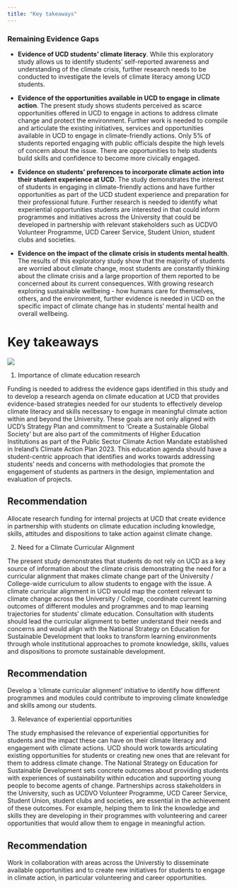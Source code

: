 ```yaml
---
title: "Key takeaways"
---
```


### Remaining Evidence Gaps 

- **Evidence of UCD students’ climate literacy**. While this exploratory study allows us to identify students’ self-reported awareness and understanding of the climate crisis, further research needs to be conducted to investigate the levels of climate literacy among UCD students.

- **Evidence of the opportunities available in UCD to engage in climate action**. The present study shows students perceived as scarce opportunities offered in UCD to engage in actions to address climate change and protect the environment. Further work is needed to compile and articulate the existing initiatives, services and opportunities available in UCD to engage in climate-friendly actions. Only 5% of students reported engaging with public officials despite the high levels of concern about the issue. There are opportunities to help students build skills and confidence to become more civically engaged.

- **Evidence on students’ preferences to incorporate climate action into their student  experience at UCD**. The study demonstrates the interest of students in engaging in climate-friendly actions and have further opportunities as part of the UCD student experience and preparation for their professional future. Further research is needed to identify what experiential opportunities students are interested in that could inform programmes and initiatives across the University that could be developed in partnership with relevant stakeholders such as UCDVO Volunteer Programme, UCD Career Service, Student Union, student clubs and societies.

- **Evidence on the impact of the climate crisis in students mental health**. The results of this exploratory study show that the majority of students are worried about climate change, most students are constantly thinking about the climate crisis and a large proportion of them reported to be concerned about its current consequences. With growing research exploring sustainable wellbeing - how humans care for themselves, others, and the environment, further evidence is needed in UCD on the specific impact of climate change has in students’ mental health and overall wellbeing. 

# Key takeaways  

:::{.column-screen}
![](./img/newman.jpg)
:::

1.	Importance of climate education research  

Funding is needed to address the evidence gaps identified in this study and to develop a research agenda on climate education at UCD that provides evidence-based strategies needed for our students to effectively develop climate literacy and skills necessary to engage in meaningful climate action within and beyond the University. These goals are not only aligned with UCD’s Strategy Plan and commitment to ‘Create a Sustainable Global Society’ but are also part of the commitments of Higher Education Institutions as part of the Public Sector Climate Action Mandate established in Ireland’s Climate Action Plan 2023. This education agenda should have a student-centric approach that identifies and works towards addressing students' needs and concerns with methodologies that promote the engagement of students as partners in the design, implementation and evaluation of projects.

::: {.callout-tip}
## Recommendation
Allocate research funding for internal projects at UCD that create evidence in partnership with students on climate education including knowledge, skills, attitudes and dispositions to take action against climate change.
:::

2.	Need for a Climate Curricular Alignment   

The present study demonstrates that students do not rely on UCD as a key source of information about the climate crisis demonstrating the need for a curricular alignment that makes climate change part of the University / College-wide curriculum to allow students to engage with the issue. A climate curricular alignment in UCD would map the content relevant to climate change across the University / College, coordinate current learning outcomes of different modules and programmes and to map learning trajectories for students' climate education. Consultation with students should lead the curricular alignment to better understand their needs and concerns and would align with the National Strategy on Education for Sustainable Development that looks to transform learning environments through whole institutional approaches to promote knowledge, skills, values and dispositions to promote sustainable development.

::: {.callout-tip}
## Recommendation
Develop a ‘climate curricular alignment’ initiative to identify how different programmes and modules could contribute to improving climate knowledge and skills among our students.
:::


3.	Relevance of experiential opportunities  

The study emphasised the relevance of experiential opportunities for students and the impact these can have on their climate literacy and engagement with climate actions. UCD should work towards articulating existing opportunities for students or creating new ones that are relevant for them to address climate change. The National Strategy on Education for Sustainable Development sets concrete outcomes about providing students with experiences of sustainability within education and supporting young people to become agents of change. Partnerships across stakeholders in the University, such as UCDVO Volunteer Programme, UCD Career Service, Student Union, student clubs and societies, are essential in the achievement of these outcomes. For example, helping them to link the knowledge and skills they are developing in their programmes with volunteering and career opportunities that would allow them to engage in meaningful action.


::: {.callout-tip}
## Recommendation
Work in collaboration with areas across the Universtiy to disseminate available opportunities and to create new initiatives for students to engage in climate action, in particular volunteering and career opportunities.
:::

